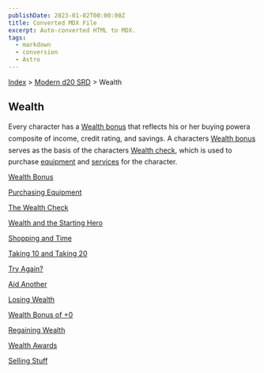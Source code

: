 ```yaml
---
publishDate: 2023-01-02T00:00:00Z
title: Converted MDX File
excerpt: Auto-converted HTML to MDX.
tags:
  - markdown
  - conversion
  - Astro
---
```






[Index](-index) > [Modern d20 SRD](modern-d20-srd-index) > Wealth




## Wealth


Every character has a [Wealth ](modern-d20-srd-wealth-wealth-bonus)[bonus](modern-d20-srd-wealth-wealth-bonus) that reflects his or her buying powera composite of income, credit rating, and savings. A characters [Wealth
  bonus](modern-d20-srd-wealth-wealth-bonus) serves as the basis of the characters [Wealth
  check](modern-d20-srd-wealth-wealth-check), which is used to purchase [equipment](modern-d20-srd-equipment-equipment-general) and [services](modern-d20-srd-equipment-services) for the character.


[Wealth Bonus](modern-d20-srd-wealth-wealth-bonus)


[Purchasing Equipment](modern-d20-srd-wealth-purchasing-equipment)


[The Wealth Check](modern-d20-srd-wealth-wealth-check)


[Wealth and the Starting Hero](modern-d20-srd-wealth-wealth-starting-hero)


[Shopping and Time](modern-d20-srd-wealth-shopping-and-time)


[Taking 10 and Taking 20](modern-d20-srd-wealth-taking-10-and-20)


[Try Again?](modern-d20-srd-wealth-try-again)


[Aid Another](modern-d20-srd-wealth-aid-another)


[Losing Wealth](modern-d20-srd-wealth-losing-wealth)


[Wealth Bonus of +0](modern-d20-srd-wealth-wealth-bonus-of-0)


[Regaining Wealth](modern-d20-srd-wealth-regaining-wealth)


[Wealth Awards](modern-d20-srd-wealth-wealth-awards)


[Selling Stuff](modern-d20-srd-wealth-selling-stuff)



